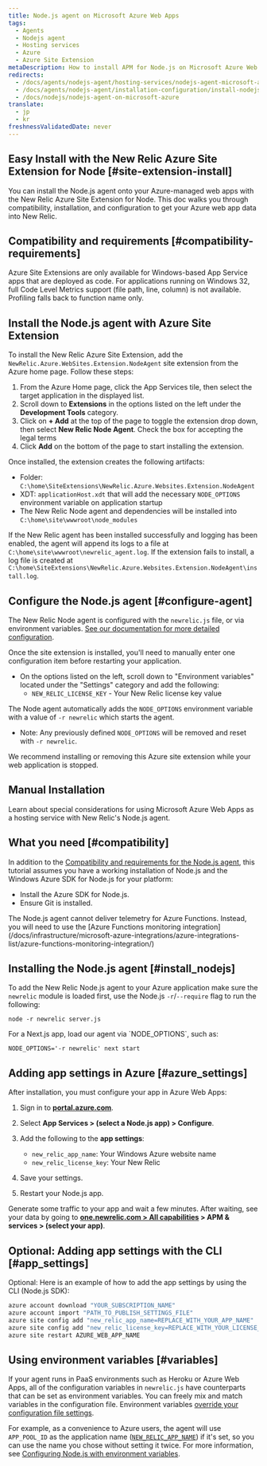 ```yaml
---
title: Node.js agent on Microsoft Azure Web Apps
tags:
  - Agents
  - Nodejs agent
  - Hosting services
  - Azure
  - Azure Site Extension
metaDescription: How to install APM for Node.js on Microsoft Azure Web Apps.
redirects:
  - /docs/agents/nodejs-agent/hosting-services/nodejs-agent-microsoft-azure
  - /docs/agents/nodejs-agent/installation-configuration/install-nodejs-agent-azure-site-extension
  - /docs/nodejs/nodejs-agent-on-microsoft-azure
translate:
  - jp
  - kr
freshnessValidatedDate: never
---
```

## Easy Install with the New Relic Azure Site Extension for Node [#site-extension-install]

You can install the Node.js agent onto your Azure-managed web apps with the New Relic Azure Site Extension for Node. This doc walks you through compatibility, installation, and configuration to get your Azure web app data into New Relic.

## Compatibility and requirements [#compatibility-requirements]

Azure Site Extensions are only available for Windows-based App Service apps that are deployed as code. For applications running on Windows 32, full Code Level Metrics support (file path, line, column) is not available. Profiling falls back to function name only.

## Install the Node.js agent with Azure Site Extension

To install the New Relic Azure Site Extension, add the `NewRelic.Azure.WebSites.Extension.NodeAgent` site extension from the Azure home page. Follow these steps:

1. From the Azure Home page, click the App Services tile, then select the target application in the displayed list.
2. Scroll down to <DNT>**Extensions**</DNT> in the options listed on the left under the <DNT>**Development Tools**</DNT> category.
3. Click on <DNT>**+ Add**</DNT> at the top of the page to toggle the extension drop down, then select <DNT>**New Relic Node Agent**</DNT>. Check the box for accepting the legal terms
4. Click <DNT>**Add**</DNT> on the bottom of the page to start installing the extension.

Once installed, the extension creates the following artifacts:

* Folder: `C:\home\SiteExtensions\NewRelic.Azure.Websites.Extension.NodeAgent`
* XDT: `applicationHost.xdt` that will add the necessary `NODE_OPTIONS` environment variable on application startup
* The New Relic Node agent and dependencies will be installed into `C:\home\site\wwwroot\node_modules`

If the New Relic agent has been installed successfully and logging has been enabled, the agent will append its logs to a file at `C:\home\site\wwwroot\newrelic_agent.log`. If the extension fails to install, a log file is created at `C:\home\SiteExtensions\NewRelic.Azure.Websites.Extension.NodeAgent\install.log`.

## Configure the Node.js agent [#configure-agent]

The New Relic Node agent is configured with the `newrelic.js` file, or via environment variables. [See our documentation for more detailed configuration](https://docs.newrelic.com/docs/apm/agents/nodejs-agent/installation-configuration/nodejs-agent-configuration/).

Once the site extension is installed, you'll need to manually enter one configuration item before restarting your application.
  - On the options listed on the left, scroll down to "Environment variables" located under the "Settings" category and add the following:
    - `NEW_RELIC_LICENSE_KEY` - Your New Relic license key value

The Node agent automatically adds the `NODE_OPTIONS` environment variable with a value of `-r newrelic` which starts the agent.
  - Note: Any previously defined `NODE_OPTIONS` will be removed and reset with `-r newrelic`.

  <Callout variant="important">
    We recommend installing or removing this Azure site extension while your web application is stopped.
  </Callout>

## Manual Installation

Learn about special considerations for using Microsoft Azure Web Apps as a hosting service with New Relic's Node.js agent.

## What you need [#compatibility]

In addition to the [Compatibility and requirements for the Node.js agent](/docs/agents/nodejs-agent/getting-started/compatibility-requirements-nodejs-agent), this tutorial assumes you have a working installation of Node.js and the Windows Azure SDK for Node.js for your platform:

* Install the Azure SDK for Node.js.
* Ensure Git is installed.

<Callout variant="important">
  The Node.js agent cannot deliver telemetry for Azure Functions. Instead, you will need to use the [Azure Functions monitoring integration](/docs/infrastructure/microsoft-azure-integrations/azure-integrations-list/azure-functions-monitoring-integration/)
</Callout>

## Installing the Node.js agent [#install_nodejs]

To add the New Relic Node.js agent to your Azure application make sure the `newrelic` module is loaded first, use the Node.js `-r`/`--require` flag to run the following:

```shell
node -r newrelic server.js
```

<Callout variant="important">
  For a Next.js app, load our agent via `NODE_OPTIONS`, such as:

  ```shell
  NODE_OPTIONS='-r newrelic' next start
  ```
</Callout>

## Adding app settings in Azure [#azure_settings]

After installation, you must configure your app in Azure Web Apps:

1. Sign in to <DNT>**[portal.azure.com](https://portal.azure.com)**</DNT>.
2. Select <DNT>**App Services > (select a Node.js app) > Configure**</DNT>.
3. Add the following to the <DNT>**app settings**</DNT>:

   * `new_relic_app_name`: Your Windows Azure website name
   * `new_relic_license_key`: Your New Relic <InlinePopover type="licenseKey"/>
4. Save your settings.
5. Restart your Node.js app.

Generate some traffic to your app and wait a few minutes. After waiting, see your data by going to <DNT>**[one.newrelic.com > All capabilities](https://one.newrelic.com/all-capabilities) > APM & services > (select your app)**</DNT>.

## Optional: Adding app settings with the CLI [#app_settings]

Optional: Here is an example of how to add the app settings by using the CLI (Node.js SDK):

```bash
azure account download "YOUR_SUBSCRIPTION_NAME"
azure account import "PATH_TO_PUBLISH_SETTINGS_FILE"
azure site config add "new_relic_app_name=REPLACE_WITH_YOUR_APP_NAME"
azure site config add "new_relic_license_key=REPLACE_WITH_YOUR_LICENSE_KEY"
azure site restart AZURE_WEB_APP_NAME
```

## Using environment variables [#variables]

If your agent runs in PaaS environments such as Heroku or Azure Web Apps, all of the configuration variables in `newrelic.js` have counterparts that can be set as environment variables. You can freely mix and match variables in the configuration file. Environment variables [override your configuration file settings](/docs/agents/nodejs-agent/installation-configuration/nodejs-agent-configuration#methods-and-precedence).

For example, as a convenience to Azure users, the agent will use `APP_POOL_ID` as the application name ([`NEW_RELIC_APP_NAME`](/docs/nodejs/configuring-nodejs-with-environment-variables#app_name)) if it's set, so you can use the name you chose without setting it twice. For more information, see [Configuring Node.js with environment variables](/docs/nodejs/configuring-nodejs-with-environment-variables).
